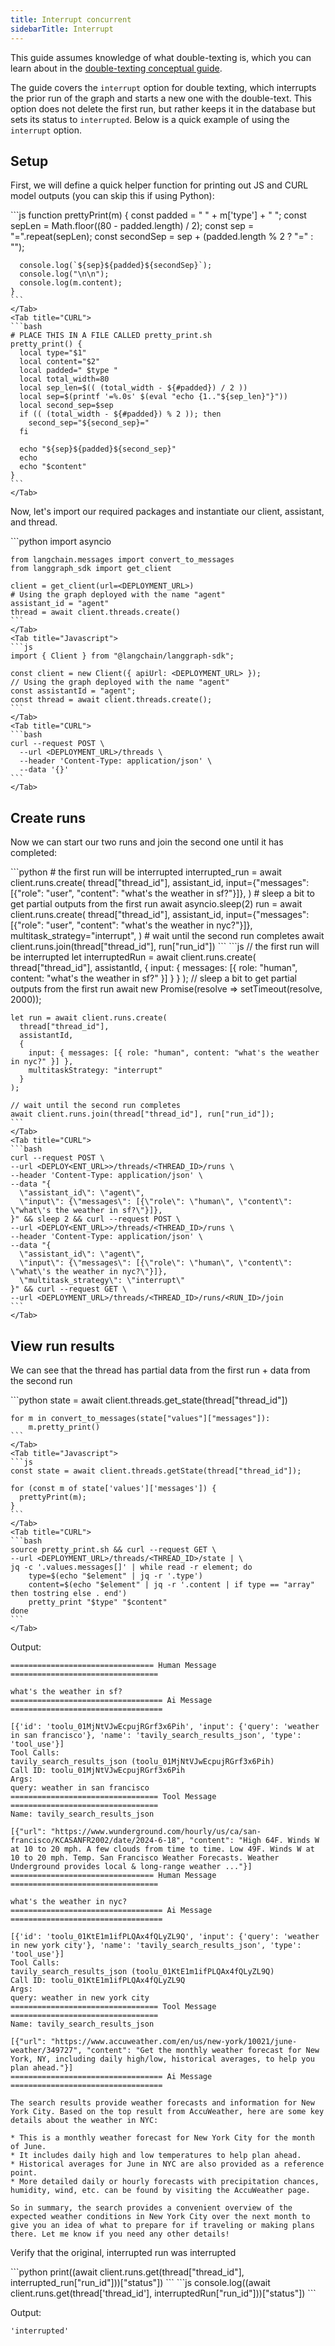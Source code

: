 ```yaml
---
title: Interrupt concurrent
sidebarTitle: Interrupt
---
```


This guide assumes knowledge of what double-texting is, which you can learn about in the [double-texting conceptual guide](/langgraph-platform/double-texting).

The guide covers the `interrupt` option for double texting, which interrupts the prior run of the graph and starts a new one with the double-text. This option does not delete the first run, but rather keeps it in the database but sets its status to `interrupted`. Below is a quick example of using the `interrupt` option.

## Setup

First, we will define a quick helper function for printing out JS and CURL model outputs (you can skip this if using Python):

<Tabs>
    <Tab title="Javascript">
    ```js
    function prettyPrint(m) {
      const padded = " " + m['type'] + " ";
      const sepLen = Math.floor((80 - padded.length) / 2);
      const sep = "=".repeat(sepLen);
      const secondSep = sep + (padded.length % 2 ? "=" : "");

      console.log(`${sep}${padded}${secondSep}`);
      console.log("\n\n");
      console.log(m.content);
    }
    ```
    </Tab>
    <Tab title="CURL">
    ```bash
    # PLACE THIS IN A FILE CALLED pretty_print.sh
    pretty_print() {
      local type="$1"
      local content="$2"
      local padded=" $type "
      local total_width=80
      local sep_len=$(( (total_width - ${#padded}) / 2 ))
      local sep=$(printf '=%.0s' $(eval "echo {1.."${sep_len}"}"))
      local second_sep=$sep
      if (( (total_width - ${#padded}) % 2 )); then
        second_sep="${second_sep}="
      fi

      echo "${sep}${padded}${second_sep}"
      echo
      echo "$content"
    }
    ```
    </Tab>
</Tabs>

Now, let's import our required packages and instantiate our client, assistant, and thread.

<Tabs>
    <Tab title="Python">
    ```python
    import asyncio

    from langchain.messages import convert_to_messages
    from langgraph_sdk import get_client

    client = get_client(url=<DEPLOYMENT_URL>)
    # Using the graph deployed with the name "agent"
    assistant_id = "agent"
    thread = await client.threads.create()
    ```
    </Tab>
    <Tab title="Javascript">
    ```js
    import { Client } from "@langchain/langgraph-sdk";

    const client = new Client({ apiUrl: <DEPLOYMENT_URL> });
    // Using the graph deployed with the name "agent"
    const assistantId = "agent";
    const thread = await client.threads.create();
    ```
    </Tab>
    <Tab title="CURL">
    ```bash
    curl --request POST \
      --url <DEPLOYMENT_URL>/threads \
      --header 'Content-Type: application/json' \
      --data '{}'
    ```
    </Tab>
</Tabs>

## Create runs

Now we can start our two runs and join the second one until it has completed:

<Tabs>
    <Tab title="Python">
    ```python
    # the first run will be interrupted
    interrupted_run = await client.runs.create(
        thread["thread_id"],
        assistant_id,
        input={"messages": [{"role": "user", "content": "what's the weather in sf?"}]},
    )
    # sleep a bit to get partial outputs from the first run
    await asyncio.sleep(2)
    run = await client.runs.create(
        thread["thread_id"],
        assistant_id,
        input={"messages": [{"role": "user", "content": "what's the weather in nyc?"}]},
        multitask_strategy="interrupt",
    )
    # wait until the second run completes
    await client.runs.join(thread["thread_id"], run["run_id"])
    ```
    </Tab>
    <Tab title="Javascript">
    ```js
    // the first run will be interrupted
    let interruptedRun = await client.runs.create(
      thread["thread_id"],
      assistantId,
      { input: { messages: [{ role: "human", content: "what's the weather in sf?" }] } }
    );
    // sleep a bit to get partial outputs from the first run
    await new Promise(resolve => setTimeout(resolve, 2000));

    let run = await client.runs.create(
      thread["thread_id"],
      assistantId,
      {
        input: { messages: [{ role: "human", content: "what's the weather in nyc?" }] },
        multitaskStrategy: "interrupt"
      }
    );

    // wait until the second run completes
    await client.runs.join(thread["thread_id"], run["run_id"]);
    ```
    </Tab>
    <Tab title="CURL">
    ```bash
    curl --request POST \
    --url <DEPLOY<ENT_URL>>/threads/<THREAD_ID>/runs \
    --header 'Content-Type: application/json' \
    --data "{
      \"assistant_id\": \"agent\",
      \"input\": {\"messages\": [{\"role\": \"human\", \"content\": \"what\'s the weather in sf?\"}]},
    }" && sleep 2 && curl --request POST \
    --url <DEPLOY<ENT_URL>>/threads/<THREAD_ID>/runs \
    --header 'Content-Type: application/json' \
    --data "{
      \"assistant_id\": \"agent\",
      \"input\": {\"messages\": [{\"role\": \"human\", \"content\": \"what\'s the weather in nyc?\"}]},
      \"multitask_strategy\": \"interrupt\"
    }" && curl --request GET \
    --url <DEPLOYMENT_URL>/threads/<THREAD_ID>/runs/<RUN_ID>/join
    ```
    </Tab>
</Tabs>

## View run results

We can see that the thread has partial data from the first run + data from the second run

<Tabs>
    <Tab title="Python">
    ```python
    state = await client.threads.get_state(thread["thread_id"])

    for m in convert_to_messages(state["values"]["messages"]):
        m.pretty_print()
    ```
    </Tab>
    <Tab title="Javascript">
    ```js
    const state = await client.threads.getState(thread["thread_id"]);

    for (const m of state['values']['messages']) {
      prettyPrint(m);
    }
    ```
    </Tab>
    <Tab title="CURL">
    ```bash
    source pretty_print.sh && curl --request GET \
    --url <DEPLOYMENT_URL>/threads/<THREAD_ID>/state | \
    jq -c '.values.messages[]' | while read -r element; do
        type=$(echo "$element" | jq -r '.type')
        content=$(echo "$element" | jq -r '.content | if type == "array" then tostring else . end')
        pretty_print "$type" "$content"
    done
    ```
    </Tab>
</Tabs>

Output:

```
================================ Human Message =================================

what's the weather in sf?
================================== Ai Message ==================================

[{'id': 'toolu_01MjNtVJwEcpujRGrf3x6Pih', 'input': {'query': 'weather in san francisco'}, 'name': 'tavily_search_results_json', 'type': 'tool_use'}]
Tool Calls:
tavily_search_results_json (toolu_01MjNtVJwEcpujRGrf3x6Pih)
Call ID: toolu_01MjNtVJwEcpujRGrf3x6Pih
Args:
query: weather in san francisco
================================= Tool Message =================================
Name: tavily_search_results_json

[{"url": "https://www.wunderground.com/hourly/us/ca/san-francisco/KCASANFR2002/date/2024-6-18", "content": "High 64F. Winds W at 10 to 20 mph. A few clouds from time to time. Low 49F. Winds W at 10 to 20 mph. Temp. San Francisco Weather Forecasts. Weather Underground provides local & long-range weather ..."}]
================================ Human Message =================================

what's the weather in nyc?
================================== Ai Message ==================================

[{'id': 'toolu_01KtE1m1ifPLQAx4fQLyZL9Q', 'input': {'query': 'weather in new york city'}, 'name': 'tavily_search_results_json', 'type': 'tool_use'}]
Tool Calls:
tavily_search_results_json (toolu_01KtE1m1ifPLQAx4fQLyZL9Q)
Call ID: toolu_01KtE1m1ifPLQAx4fQLyZL9Q
Args:
query: weather in new york city
================================= Tool Message =================================
Name: tavily_search_results_json

[{"url": "https://www.accuweather.com/en/us/new-york/10021/june-weather/349727", "content": "Get the monthly weather forecast for New York, NY, including daily high/low, historical averages, to help you plan ahead."}]
================================== Ai Message ==================================

The search results provide weather forecasts and information for New York City. Based on the top result from AccuWeather, here are some key details about the weather in NYC:

* This is a monthly weather forecast for New York City for the month of June.
* It includes daily high and low temperatures to help plan ahead.
* Historical averages for June in NYC are also provided as a reference point.
* More detailed daily or hourly forecasts with precipitation chances, humidity, wind, etc. can be found by visiting the AccuWeather page.

So in summary, the search provides a convenient overview of the expected weather conditions in New York City over the next month to give you an idea of what to prepare for if traveling or making plans there. Let me know if you need any other details!
```

Verify that the original, interrupted run was interrupted

<Tabs>
    <Tab title="Python">
    ```python
    print((await client.runs.get(thread["thread_id"], interrupted_run["run_id"]))["status"])
    ```
    </Tab>
    <Tab title="Javascript">
    ```js
    console.log((await client.runs.get(thread['thread_id'], interruptedRun["run_id"]))["status"])
    ```
    </Tab>
</Tabs>

Output:

```
'interrupted'
```
